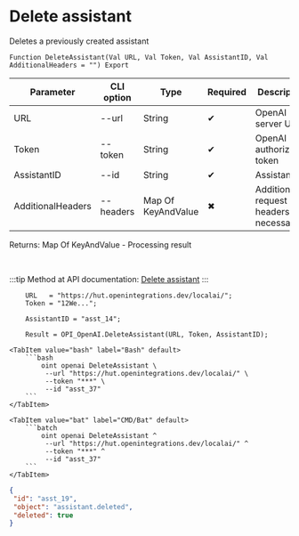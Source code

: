 ﻿---
sidebar_position: 4
description: Delete assistant and other functions to work with OpenAI in the Open Integration Package, a free open-source integration library for 1C:Enterprise 8, OneScript and CLI
keywords: [1C, 1С, 1С:Enterprise, 1С:Enterprise 8.3, API, Integration, Services, Exchange, OneScript, CLI, OpenAI]
---


# Delete assistant
 Deletes a previously created assistant



`Function DeleteAssistant(Val URL, Val Token, Val AssistantID, Val AdditionalHeaders = "") Export`

  | Parameter | CLI option | Type | Required | Description |
  |-|-|-|-|-|
  | URL | --url | String | &#x2714; | OpenAI server URL |
  | Token | --token | String | &#x2714; | OpenAI authorization token |
  | AssistantID | --id | String | &#x2714; | Assistant ID |
  | AdditionalHeaders | --headers | Map Of KeyAndValue | &#x2716; | Additional request headers, if necessary |

  
  Returns:  Map Of KeyAndValue - Processing result

<br/>

:::tip
Method at API documentation: [Delete assistant](https://platform.openai.com/docs/api-reference/assistants/deleteAssistant)
:::
<br/>



```bsl title="1C:Enterprise/OneScript code example"
    URL   = "https://hut.openintegrations.dev/localai/";
    Token = "12We...";

    AssistantID = "asst_14";

    Result = OPI_OpenAI.DeleteAssistant(URL, Token, AssistantID);
```
 

 <Tabs>
  
    <TabItem value="bash" label="Bash" default>
        ```bash
            oint openai DeleteAssistant \
             --url "https://hut.openintegrations.dev/localai/" \
             --token "***" \
             --id "asst_37"
        ```
    </TabItem>
  
    <TabItem value="bat" label="CMD/Bat" default>
        ```batch
            oint openai DeleteAssistant ^
             --url "https://hut.openintegrations.dev/localai/" ^
             --token "***" ^
             --id "asst_37"
        ```
    </TabItem>
</Tabs>


```json title="Result"
{
 "id": "asst_19",
 "object": "assistant.deleted",
 "deleted": true
}
```
